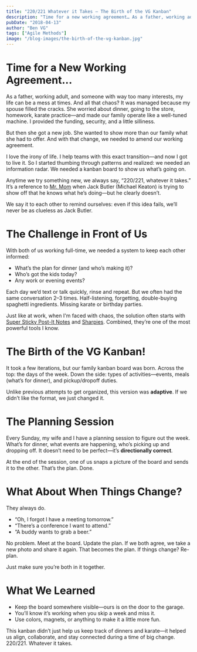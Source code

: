 ```yaml
---
title: "220/221 Whatever it Takes – The Birth of the VG Kanban"
description: "Time for a new working agreement… As a father, working adult and someone that has way too many interests. My life can be a mess at times and all chaos has been managed because my spouse fills the cracks. She worried about dinner, going to the store, homework, karate practice and made our family operate like ..."
pubDate: "2018-04-13"
author: "Ben VG"
tags: ["Agile Methods"]
image: "/blog-images/the-birth-of-the-vg-kanban.jpg"
---
```



# Time for a New Working Agreement...

As a father, working adult, and someone with way too many interests, my life can be a mess at times. And all that chaos? It was managed because my spouse filled the cracks. She worried about dinner, going to the store, homework, karate practice—and made our family operate like a well-tuned machine. I provided the funding, security, and a little silliness.

But then she got a new job. She wanted to show more than our family what she had to offer. And with that change, we needed to amend our working agreement.

I love the irony of life. I help teams with this exact transition—and now I got to live it. So I started thumbing through patterns and realized: we needed an information radar. We needed a kanban board to show us what’s going on.

Anytime we try something new, we always say, “220/221, whatever it takes.” It’s a reference to [Mr. Mom](http://www.imdb.com/title/tt0085970/) when Jack Butler (Michael Keaton) is trying to show off that he knows what he’s doing—but he clearly doesn’t.

We say it to each other to remind ourselves: even if this idea fails, we’ll never be as clueless as Jack Butler. 


<YouTubeEmbed id="iX3kxAA2L4Q" title="Mr. Mom - 220/221 Whatever It Takes" />


# The Challenge in Front of Us

With both of us working full-time, we needed a system to keep each other informed:

- What’s the plan for dinner (and who’s making it)?
- Who’s got the kids today?
- Any work or evening events?

Each day we’d text or talk quickly, rinse and repeat. But we often had the same conversation 2–3 times. Half-listening, forgetting, double-buying spaghetti ingredients. Missing karate or birthday parties.

Just like at work, when I'm faced with chaos, the solution often starts with [Super Sticky Post-It Notes](http://www.post-it.com/3M/en_US/post-it/products/~/Post-it-Products/Notes) and [Sharpies](http://www.sharpie.com/en-US/sharpie-markers/fine-point-permanent-marker-sp-00013--1). Combined, they’re one of the most powerful tools I know.


# The Birth of the VG Kanban!

It took a few iterations, but our family kanban board was born. Across the top: the days of the week. Down the side: types of activities—events, meals (what’s for dinner), and pickup/dropoff duties.

Unlike previous attempts to get organized, this version was **adaptive**. If we didn’t like the format, we just changed it.


# The Planning Session

Every Sunday, my wife and I have a planning session to figure out the week. What’s for dinner, what events are happening, who’s picking up and dropping off. It doesn’t need to be perfect—it’s **directionally correct**.

At the end of the session, one of us snaps a picture of the board and sends it to the other. That’s the plan. Done.


# What About When Things Change?

They always do.

- “Oh, I forgot I have a meeting tomorrow.”
- “There’s a conference I want to attend.”
- “A buddy wants to grab a beer.”

No problem. Meet at the board. Update the plan. If we both agree, we take a new photo and share it again. That becomes the plan. If things change? Re-plan.

Just make sure you’re both in it together.


# What We Learned

- Keep the board somewhere visible—ours is on the door to the garage.
- You’ll know it’s working when you skip a week and miss it.
- Use colors, magnets, or anything to make it a little more fun.


This kanban didn’t just help us keep track of dinners and karate—it helped us align, collaborate, and stay connected during a time of big change. 220/221. Whatever it takes.
